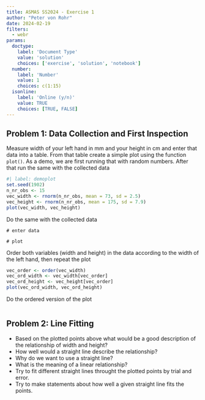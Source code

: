 ```yaml
---
title: ASMAS SS2024 - Exercise 1
author: "Peter von Rohr"
date: 2024-02-19
filters: 
  - webr
params:
  doctype:
    label: 'Document Type'
    value: 'solution'
    choices: ['exercise', 'solution', 'notebook']
  number:
    label: 'Number'
    value: 1
    choices: c(1:15)  
  isonline:
    label: 'Online (y/n)'
    value: TRUE
    choices: [TRUE, FALSE]
---
```



## Problem 1: Data Collection and First Inspection
Measure width of your left hand in mm and your height in cm and enter that data into a table. From that table create a simple plot using the function `plot()`. As a demo, we are first running that with random numbers. After that run the same with the collected data

```r
#| label: demoplot
set.seed(1902)
n_nr_obs <- 15
vec_width <- rnorm(n_nr_obs, mean = 73, sd = 2.5)
vec_height <- rnorm(n_nr_obs, mean = 175, sd = 7.9)
plot(vec_width, vec_height)
```

Do the same with the collected data

```webr-r
# enter data

# plot

```



Order both variables (width and height) in the data according to the width of the left hand, then repeat the plot

```r
vec_order <- order(vec_width)
vec_ord_width <- vec_width[vec_order]
vec_ord_height <- vec_height[vec_order]
plot(vec_ord_width, vec_ord_height)
```

Do the ordered version of the plot

```web-r

```


## Problem 2: Line Fitting
* Based on the plotted points above what would be a good description of the relationship of width and height?
* How well would a straight line describe the relationship?
* Why do we want to use a straight line? 
* What is the meaning of a linear relationship?
* Try to fit different straight lines throught the plotted points by trial and error. 
* Try to make statements about how well a given straight line fits the points. 


